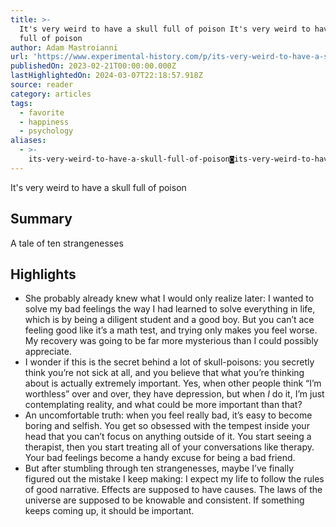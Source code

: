 ```yaml
---
title: >-
  It's very weird to have a skull full of poison It's very weird to have a skull
  full of poison
author: Adam Mastroianni
url: 'https://www.experimental-history.com/p/its-very-weird-to-have-a-skull-full'
publishedOn: 2023-02-21T00:00:00.000Z
lastHighlightedOn: 2024-03-07T22:18:57.918Z
source: reader
category: articles
tags:
  - favorite
  - happiness
  - psychology
aliases:
  - >-
    its-very-weird-to-have-a-skull-full-of-poison◙its-very-weird-to-have-a-skull-full-of-poison
---
```

It's very weird to have a skull full of poison

## Summary

A tale of ten strangenesses

## Highlights
- She probably already knew what I would only realize later: I wanted to solve my bad feelings the way I had learned to solve everything in life, which is by being a diligent student and a good boy. But you can’t ace feeling good like it’s a math test, and trying only makes you feel worse. My recovery was going to be far more mysterious than I could possibly appreciate.
- I wonder if this is the secret behind a lot of skull-poisons: you secretly think you’re not sick at all, and you believe that what you’re thinking about is actually extremely important. Yes, when other people think “I’m worthless” over and over, they have depression, but when *I* do it, I’m just contemplating reality, and what could be more important than that?
- An uncomfortable truth: when you feel really bad, it’s easy to become boring and selfish. You get so obsessed with the tempest inside your head that you can’t focus on anything outside of it. You start seeing a therapist, then you start treating all of your conversations like therapy. Your bad feelings become a handy excuse for being a bad friend.
- But after stumbling through ten strangenesses, maybe I’ve finally figured out the mistake I keep making: I expect my life to follow the rules of good narrative. Effects are supposed to have causes. The laws of the universe are supposed to be knowable and consistent. If something keeps coming up, it should be important.
